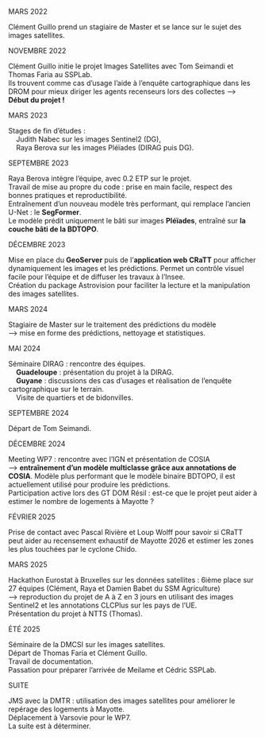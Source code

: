 ::: {.timeline-container}

<div class="timeline">
  <p class="timeline-date">
    MARS 2022
  </p>
  <p class="timeline-item">
    Clément Guillo prend un stagiaire de Master et se lance sur le sujet des images satellites.
  </p>
  <p class="timeline-date">
    NOVEMBRE 2022
  </p>
  <p class="timeline-item">
    Clément Guillo initie le projet Images Satellites avec Tom Seimandi et Thomas Faria au SSPLab. <br>
    Ils trouvent comme cas d’usage l’aide à l’enquête cartographique dans les DROM pour mieux
    diriger les agents recenseurs lors des collectes ⟶ <b>Début du projet !</b>
  </p>
  <p class="timeline-date">
    MARS 2023
  </p>
  <p class="timeline-item">
    Stages de fin d'études : <br>
    &nbsp;&nbsp;&nbsp;&nbsp;Judith Nabec sur les images Sentinel2 (DG), <br>
    &nbsp;&nbsp;&nbsp;&nbsp;Raya Berova sur les images Pléïades (DIRAG puis DG). <br>
  </p>
  <p class="timeline-date">
    SEPTEMBRE 2023
  </p>
  <p class="timeline-item">
    Raya Berova intègre l’équipe, avec 0.2 ETP sur le projet. <br>
    Travail de mise au propre du code : prise en main facile, respect des bonnes pratiques et reproductibilité. <br>
    Entraînement d’un nouveau modèle très performant, qui remplace l'ancien U-Net : le <b>SegFormer</b>. <br>
    Le modèle prédit uniquement le bâti sur images <b>Pléïades</b>, entraîné sur <b>la couche bâti de la BDTOPO</b>.
  </p>
  <p class="timeline-date">
    DÉCEMBRE 2023
  </p>
  <p class="timeline-item">
    Mise en place du <b>GeoServer</b> puis de l’<b>application web CRaTT</b> pour afficher dynamiquement les
    images et les prédictions. Permet un contrôle visuel facile pour l’équipe et de diffuser
    les travaux à l’Insee.  <br>
    Création du package Astrovision pour faciliter la lecture et la manipulation des
    images satellites.  <br>
  </p>
  <p class="timeline-date">
    MARS 2024
  </p>
  <p class="timeline-item">
    Stagiaire de Master sur le traitement des prédictions du modèle <br>
    ⟶ mise en forme des prédictions, nettoyage et statistiques.
  </p>
  <p class="timeline-date">
    MAI 2024
  </p>
  <p class="timeline-item">
    Séminaire DIRAG : rencontre des équipes. <br>
    &nbsp;&nbsp;&nbsp;&nbsp;<b>Guadeloupe</b> : présentation du projet à la DIRAG. <br>
    &nbsp;&nbsp;&nbsp;&nbsp;<b>Guyane</b> : discussions des cas d’usages et réalisation de l’enquête cartographique sur le terrain. <br>
    &nbsp;&nbsp;&nbsp;&nbsp;Visite de quartiers et de bidonvilles. 
  </p>
  <p class="timeline-date">
    SEPTEMBRE 2024
  </p>
  <p class="timeline-item">
    Départ de Tom Seimandi.
  </p>
  <p class="timeline-date">
    DÉCEMBRE 2024
  </p>
  <p class="timeline-item">
    Meeting WP7 : rencontre avec l’IGN et présentation de COSIA <br>
    ⟶ <b>entraînement d’un modèle multiclasse grâce aux annotations de COSIA</b>. Modèle plus
    performant que le modèle binaire BDTOPO, il est actuellement utilisé pour produire les prédictions. <br>
    Participation active lors des GT DOM Résil : est-ce que le projet peut aider à estimer
    le nombre de logements à Mayotte ?
  </p>
  <p class="timeline-date">
    FÉVRIER 2025
  </p>
  <p class="timeline-item">
    Prise de contact avec Pascal Rivière et Loup Wolff pour savoir si CRaTT peut aider au recensement
    exhaustif de Mayotte 2026 et estimer les zones les plus touchées par le cyclone Chido.
  </p>
  <p class="timeline-date">
    MARS 2025
  </p>
  <p class="timeline-item">
    Hackathon Eurostat à Bruxelles sur les données satellites : 6ième place sur 27 équipes
    (Clément, Raya et Damien Babet du SSM Agriculture) <br>
    ⟶ reproduction du projet de A à Z en 3 jours en utilisant des images
    Sentinel2 et les annotations CLCPlus sur les pays de l’UE. <br>
    Présentation du projet à NTTS (Thomas).
  </p>
  <p class="timeline-date">
    ÉTÉ 2025
  </p>
  <p class="timeline-item">
    Séminaire de la DMCSI sur les images satellites. <br>
    Départ de Thomas Faria et Clément Guillo. <br>
    Travail de documentation. <br>
    Passation pour préparer l’arrivée de Meilame et Cédric SSPLab.
  </p>
  <p class="timeline-date">
    SUITE
  </p>
  <p class="timeline-item">
    JMS avec la DMTR : utilisation des images satellites pour améliorer le repérage
    des logements à Mayotte. <br>
    Déplacement à Varsovie pour le WP7. <br>
    La suite est à déterminer.
  </p>
</div>

:::
